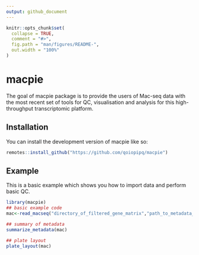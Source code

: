 ```yaml
---
output: github_document
---
```


<!-- README.md is generated from README.Rmd. Please edit that file -->

```r
knitr::opts_chunk$set(
  collapse = TRUE,
  comment = "#>",
  fig.path = "man/figures/README-",
  out.width = "100%"
)
```

# macpie

<!-- badges: start -->
<!-- badges: end -->

The goal of macpie package is to provide the users of Mac-seq data with
the most recent set of tools for QC, visualisation and analysis for
this high-throughput transcriptomic platform.

## Installation

You can install the development version of macpie like so:

``` r
remotes::install_github("https://github.com/qoiopipq/macpie")
```

## Example

This is a basic example which shows you how to import data and perform basic QC.

``` r
library(macpie)
## basic example code
mac<-read_macseq("directory_of_filtered_gene_matrix","path_to_metadata_file")

## summary of metadata
summarize_metadata(mac)

## plate layout
plate_layout(mac)


```

